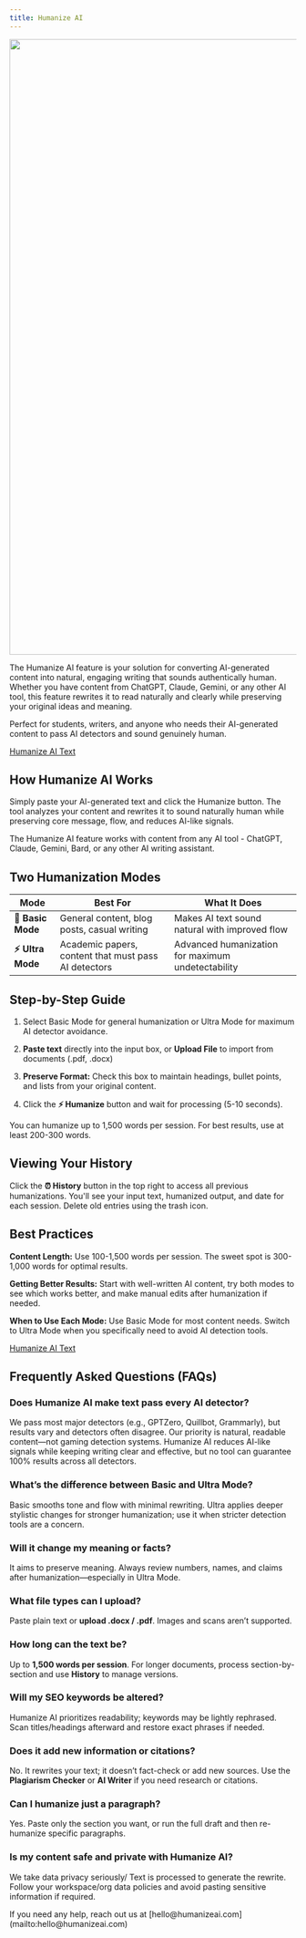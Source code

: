 ```yaml
---
title: Humanize AI
---
```

<Image uid="54b74aab-d137-4d5d-af89-08eaa03a17e3" src="https://fdjsuzcsbmpqsraaooua.supabase.co/storage/v1/object/public/documentation-images/org-3c59c0be-2a43-4f58-bb93-be20f1c05215/doc-02bc87e1-b3eb-4bc8-a539-0eb8f60ca9e9/1756470940741-u9wc8l4j10a-humanize-ai.png" width="1920" height="1080" alt="" />

The Humanize AI feature is your solution for converting AI-generated content into natural, engaging writing that sounds authentically human. Whether you have content from ChatGPT, Claude, Gemini, or any other AI tool, this feature rewrites it to read naturally and clearly while preserving your original ideas and meaning.

Perfect for students, writers, and anyone who needs their AI-generated content to pass AI detectors and sound genuinely human.

[Humanize AI Text](https://humanizeai.com/)

## How Humanize AI Works

Simply paste your AI-generated text and click the Humanize button. The tool analyzes your content and rewrites it to sound naturally human while preserving core message, flow, and reduces AI-like signals.

<Callout uid="6fece2bd-1324-47fb-88d2-52953d01f740" kind="tip" collapsed="false">
  The Humanize AI feature works with content from any AI tool - ChatGPT, Claude, Gemini, Bard, or any other AI writing assistant.
</Callout>

## Two Humanization Modes

| Mode              | Best For                                             | What It Does                                      |
| ----------------- | ---------------------------------------------------- | ------------------------------------------------- |
| **🔄 Basic Mode** | General content, blog posts, casual writing          | Makes AI text sound natural with improved flow    |
| **⚡ Ultra Mode**  | Academic papers, content that must pass AI detectors | Advanced humanization for maximum undetectability |

## Step-by-Step Guide

1. Select Basic Mode for general humanization or Ultra Mode for maximum AI detector avoidance.

2. **Paste text** directly into the input box, or **Upload File** to import from documents (.pdf, .docx)

3. **Preserve Format:** Check this box to maintain headings, bullet points, and lists from your original content.

4. Click the **⚡ Humanize** button and wait for processing (5-10 seconds).

<Callout uid="40fc7082-7c27-45e3-8232-90bd48849817" kind="note" collapsed="false">
  You can humanize up to 1,500 words per session. For best results, use at least 200-300 words.
</Callout>

## Viewing Your History

Click the **⏰ History** button in the top right to access all previous humanizations. You'll see your input text, humanized output, and date for each session. Delete old entries using the trash icon.

## Best Practices

**Content Length:** Use 100-1,500 words per session. The sweet spot is 300-1,000 words for optimal results.

**Getting Better Results:** Start with well-written AI content, try both modes to see which works better, and make manual edits after humanization if needed.

**When to Use Each Mode:** Use Basic Mode for most content needs. Switch to Ultra Mode when you specifically need to avoid AI detection tools.

[Humanize AI Text](https://humanizeai.com/)

## Frequently Asked Questions (FAQs)

### **Does Humanize AI make text pass every AI detector?**

We pass most major detectors (e.g., GPTZero, Quillbot, Grammarly), but results vary and detectors often disagree. Our priority is natural, readable content—not gaming detection systems. Humanize AI reduces AI-like signals while keeping writing clear and effective, but no tool can guarantee 100% results across all detectors.

### **What’s the difference between Basic and Ultra Mode?**

Basic smooths tone and flow with minimal rewriting. Ultra applies deeper stylistic changes for stronger humanization; use it when stricter detection tools are a concern.

### **Will it change my meaning or facts?**

It aims to preserve meaning. Always review numbers, names, and claims after humanization—especially in Ultra Mode.

### **What file types can I upload?**

Paste plain text or **upload .docx / .pdf**. Images and scans aren’t supported.

### **How long can the text be?**

Up to **1,500 words per session**. For longer documents, process section-by-section and use **History** to manage versions.

### **Will my SEO keywords be altered?**

Humanize AI prioritizes readability; keywords may be lightly rephrased. Scan titles/headings afterward and restore exact phrases if needed.

### **Does it add new information or citations?**

No. It rewrites your text; it doesn’t fact-check or add new sources. Use the **Plagiarism Checker** or **AI Writer** if you need research or citations.

### **Can I humanize just a paragraph?**

Yes. Paste only the section you want, or run the full draft and then re-humanize specific paragraphs.

### **Is my content safe and private with Humanize AI?**

We take data privacy seriously/ Text is processed to generate the rewrite. Follow your workspace/org data policies and avoid pasting sensitive information if required.

<Callout uid="1c28415f-c02e-4525-b028-8052266419dd" kind="info" collapsed="false">
  If you need any help, reach out us at [hello@humanizeai.com](mailto:hello@humanizeai.com)&#x20;
</Callout>

